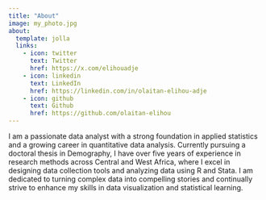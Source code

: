 ```yaml
---
title: "About"
image: my_photo.jpg
about:
  template: jolla
  links:
    - icon: twitter
      text: Twitter
      href: https://x.com/elihouadje
    - icon: linkedin
      text: LinkedIn
      href: https://linkedin.com/in/olaitan-elihou-adje
    - icon: github
      text: Github
      href: https://github.com/olaitan-elihou
---
```


I am a passionate data analyst with a strong foundation in applied statistics and a growing career in quantitative data analysis. Currently pursuing a doctoral thesis in Demography, I have over five years of experience in research methods across Central and West Africa, where I excel in designing data collection tools and analyzing data using R and Stata. I am dedicated to turning complex data into compelling stories and continually strive to enhance my skills in data visualization and statistical learning.
